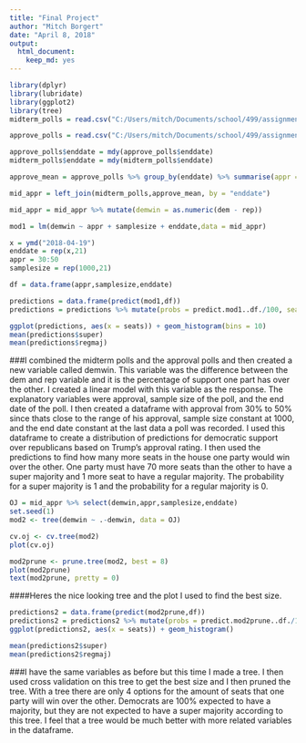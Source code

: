 ```yaml
---
title: "Final Project"
author: "Mitch Borgert"
date: "April 8, 2018"
output: 
  html_document: 
    keep_md: yes  
---
```


```r
library(dplyr)
library(lubridate)
library(ggplot2)
library(tree)
midterm_polls = read.csv("C:/Users/mitch/Documents/school/499/assignments-mborgert/data/mid_polls.csv")

approve_polls = read.csv("C:/Users/mitch/Documents/school/499/assignments-mborgert/data/approv_polls.csv")
```

```r
approve_polls$enddate = mdy(approve_polls$enddate)
midterm_polls$enddate = mdy(midterm_polls$enddate)

approve_mean = approve_polls %>% group_by(enddate) %>% summarise(appr = mean(approve))

mid_appr = left_join(midterm_polls,approve_mean, by = "enddate")

mid_appr = mid_appr %>% mutate(demwin = as.numeric(dem - rep))

mod1 = lm(demwin ~ appr + samplesize + enddate,data = mid_appr)

x = ymd("2018-04-19")
enddate = rep(x,21)
appr = 30:50
samplesize = rep(1000,21)

df = data.frame(appr,samplesize,enddate)

predictions = data.frame(predict(mod1,df))
predictions = predictions %>% mutate(probs = predict.mod1..df./100, seats = 435*probs) %>% mutate(super = as.numeric((seats > 70)), regmaj = as.numeric((seats > 0)) )

ggplot(predictions, aes(x = seats)) + geom_histogram(bins = 10)
mean(predictions$super)
mean(predictions$regmaj)
```

###I combined the midterm polls and the approval polls and then created a new variable called demwin. This variable was the difference between the dem and rep variable and it is the percentage of support one part has over the other. I created a linear model with this variable as the response. The explanatory variables were approval, sample size of the poll, and the end date of the poll. I then created a dataframe with approval from 30% to 50% since thats close to the range of his approval, sample size constant at 1000, and the end date constant at the last data a poll was recorded. I used this dataframe to create a distribution of predictions for democratic support over republicans based on Trump's approval rating. I then used the predictions to find how many more seats in the house one party would win over the other. One party must have 70 more seats than the other to have a super majority and 1 more seat to have a regular majority. The probability for a super majority is 1 and the probability for a regular majority is 0. 


```r
OJ = mid_appr %>% select(demwin,appr,samplesize,enddate)
set.seed(1)
mod2 <- tree(demwin ~ .-demwin, data = OJ)

cv.oj <- cv.tree(mod2)
plot(cv.oj)

mod2prune <- prune.tree(mod2, best = 8)
plot(mod2prune)
text(mod2prune, pretty = 0)
```

####Heres the nice looking tree and the plot I used to find the best size. 

```r
predictions2 = data.frame(predict(mod2prune,df))
predictions2 = predictions2 %>% mutate(probs = predict.mod2prune..df./100, seats = 468*probs) %>% mutate(super = as.numeric((seats > 70)), regmaj = as.numeric((seats > 0)) )
ggplot(predictions2, aes(x = seats)) + geom_histogram()

mean(predictions2$super)
mean(predictions2$regmaj)


```

###I have the same variables as before but this time I made a tree. I then used cross validation on this tree to get the best size and I then pruned the tree. With a tree there are only 4 options for the amount of seats that one party will win over the other. Democrats are 100% expected to have a majority, but they are not expected to have a super majority according to this tree. I feel that a tree would be much better with more related variables in the dataframe. 

